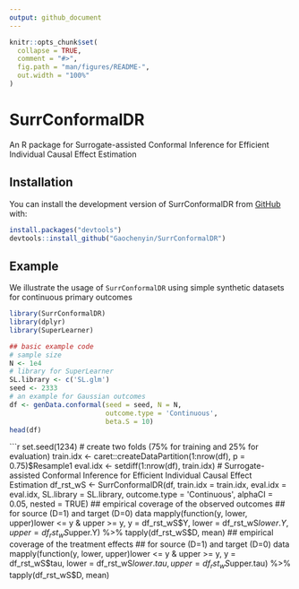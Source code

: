```yaml
---
output: github_document
---
```


<!-- README.md is generated from README.Rmd. Please edit that file -->

```r
knitr::opts_chunk$set(
  collapse = TRUE,
  comment = "#>",
  fig.path = "man/figures/README-",
  out.width = "100%"
)
```

# SurrConformalDR

<!-- badges: start -->
<!-- badges: end -->

An R package for Surrogate-assisted Conformal Inference for Efficient Individual Causal Effect Estimation

## Installation

You can install the development version of SurrConformalDR from [GitHub](https://github.com/) with:

```r
install.packages("devtools")
devtools::install_github("Gaochenyin/SurrConformalDR")
```

## Example

We illustrate the usage of `SurrConformalDR` using simple synthetic datasets for continuous primary outcomes
```r
library(SurrConformalDR)
library(dplyr)
library(SuperLearner)
```

```r
## basic example code
# sample size
N <- 1e4
# library for SuperLearner
SL.library <- c('SL.glm')
seed <- 2333
# an example for Gaussian outcomes
df <- genData.conformal(seed = seed, N = N, 
                        outcome.type = 'Continuous',
                        beta.S = 10)
head(df)
```

```r
set.seed(1234)
# create two folds (75% for training and 25% for evaluation)
train.idx <- caret::createDataPartition(1:nrow(df), p = 0.75)$Resample1
eval.idx <- setdiff(1:nrow(df), train.idx)
# Surrogate-assisted Conformal Inference for Efficient Individual Causal Effect Estimation
df_rst_wS <- SurrConformalDR(df, 
                        train.idx = train.idx, 
                        eval.idx = eval.idx,
                        SL.library = SL.library,
                        outcome.type = 'Continuous',
                        alphaCI = 0.05, nested = TRUE)
## empirical coverage of the observed outcomes 
## for source (D=1) and target (D=0) data
mapply(function(y, lower, upper)lower <= y & upper >= y, 
       y = df_rst_wS$Y, 
       lower = df_rst_wS$lower.Y,
       upper = df_rst_wS$upper.Y) %>% 
  tapply(df_rst_wS$D, mean)
## empirical coverage of the treatment effects 
## for source (D=1) and target (D=0) data
mapply(function(y, lower, upper)lower <= y & upper >= y, 
       y = df_rst_wS$tau, 
       lower = df_rst_wS$lower.tau,
       upper = df_rst_wS$upper.tau) %>% 
  tapply(df_rst_wS$D, mean)

